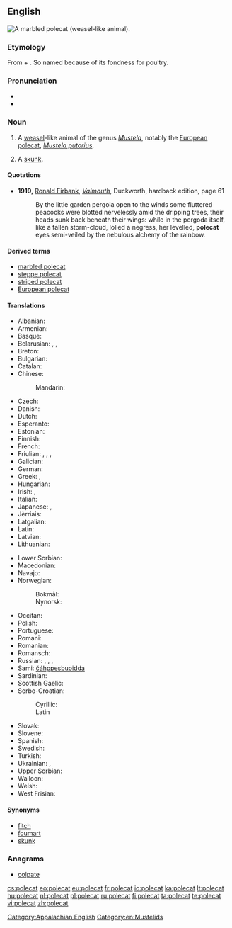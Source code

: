 ==English==
[[Image:Marbled polecat.jpg|thumb|right|A [[marbled polecat]] (weasel-like animal).]]
{{wikipedia}}

===Etymology===
From {{etyl|frm|en}} {{term|pole||hen|lang=frm}} + {{term|cat|lang=en}}. So named because of its fondness for poultry.

===Pronunciation===
* {{IPA|/ˈpɑlkæt/|lang=en}}
* {{IPA|/ˈpəʊlkæt/|lang=en}}

===Noun===
{{en-noun}}

# A [[weasel]]-like animal of the genus ''[[Mustela]]'', notably the [[European polecat]], ''[[Mustela putorius]]''.
# {{context|US|dialect|lang=en}} A [[skunk]].

====Quotations====
* '''1919,''' [[w:Ronald Firbank|Ronald Firbank]], ''[[w:Valmouth|Valmouth]]'', Duckworth, hardback edition, page 61
*: By the little garden pergola open to the winds some fluttered peacocks were blotted nervelessly amid the dripping trees, their heads sunk back beneath their wings: while in the pergoda itself, like a fallen storm-cloud, lolled a negress, her levelled, '''polecat''' eyes semi-veiled by the nebulous alchemy of the rainbow.

====Derived terms====
* [[marbled polecat]]
* [[steppe polecat]]
* [[striped polecat]]
* [[European polecat]]

====Translations====
{{trans-top|''Mustela putorius''}}
* Albanian: {{t|sq|qelbësi}}
* Armenian: {{t|hy|ժանտաքիս|tr=žantak'is}}
* Basque: {{t|eu|ipurtats}}
* Belarusian: {{t|be|тхор лясны|m|tr=txor ljasný}}, {{t|be|тхор чорны|m|tr=txor čórny}}, {{t|be|тхор|m|tr=txor|sc=Cyrl}}
* Breton: {{t|br|pudask}}
* Bulgarian: {{t+|bg|прът|tr=prăt|f}}
* Catalan: {{t+|ca|turó}}
* Chinese:
*: Mandarin: {{t+|cmn|艾虎|tr=àihǔ|sc=Hani}}
* Czech: {{t+|cs|tchoř|m}}
* Danish: {{t|da|ilder|c}}
* Dutch: {{t+|nl|bunzing|m}}
* Esperanto: {{t|eo|putoro}}
* Estonian: {{t|et|tuhkur}}
* Finnish: {{t+|fi|hilleri}}
* French: {{t+|fr|putois|m}}
* Friulian: {{t|fur|puçul}}, {{t|fur|pufe}}, {{t|fur|pudîs}}, {{t|fur|spuç}}
* Galician: {{t+|gl|tourón}}
* German: {{t+|de|Iltis|m}}
* Greek: {{t|el|οζοϊκτίς|tr=ozoïktís}}, {{t|el|βρωμοκούναβο|tr=vromokoùnavo}}
* Hungarian: {{t+|hu|görény}}
* Irish: {{t|ga|cat coille|m}}, {{t|ga|toghán|m}}
* Italian: {{t|it|puzzola|f}}
* Japanese: {{t|ja|ケナガイタチ|tr=kenagaitachi|sc=Jpan}}, {{t|ja|ヨーロッパケナガイタチ|tr=Yōroppa kenagaitachi|sc=Jpan}}
* Jèrriais: {{t|roa-jer|putouais|m}}
* Latgalian: {{t|ltg|saskys|m}}
* Latin: {{t|la|mustella}}
* Latvian: {{t|lv|sesks}}
* Lithuanian: {{t+|lt|šeškas}}
{{trans-mid}}
* Lower Sorbian: {{t|dsb|twoŕ}}
* Macedonian: {{t|mk|обичен твор|tr=običen tvor}}
* Navajo: {{t|nv|tó wónaanídę́ę́ʼ dlǫ́ʼii}}
* Norwegian:
*: Bokmål: {{t|nb|ilder|m}}
*: Nynorsk: {{t|nn|ilder|m}}
* Occitan: {{t|oc|catpudre}}
* Polish: {{t+|pl|tchórz}}
* Portuguese: {{t|pt|toirão}}
* Romani: {{t|rom|mutsa-kandini|f}}
* Romanian: {{t+|ro|dihor}}
* Romansch: {{t|rm|telpi}}
* Russian: {{t+|ru|хорёк|tr=xorjók|m}}, {{t+|ru|хорь|m|tr=xorʹ}}, {{t|ru|хорь чёрный|m|tr=xorʹ čórnyj|sc=Cyrl}}, {{t|ru|хорь лесной|m|tr=xorʹ lesnój|sc=Cyrl}}
* Sami: [[čáhppesbuoidda]]<!--sic, Sami is several languages-->
* Sardinian: {{t|sc|pùtzola}}
* Scottish Gaelic: {{t|gd|feòcallan}}
* Serbo-Croatian:
*: Cyrillic: {{t|sh|твор|m|sc=Cyrl}}
*: Latin {{t+|sh|tvor|m|sc=Latn}}
* Slovak: {{t|sk|tchor obyčajný}}
* Slovene: {{t+|sl|dihur|m}}
* Spanish: {{t|es|turón|m}}
* Swedish: {{t+|sv|iller}}
* Turkish: {{t+|tr|kokarca}}
* Ukrainian: {{t|uk|тхiр лiсовий|m|tr=txir lisovýj}}, {{t|uk|тхiр чорний|m|tr=txir čórnyj}}
* Upper Sorbian: {{t|hsb|tchór}}
* Walloon: {{t+|wa|vexhåd}}
* Welsh: {{t|cy|ffwlbart}}
* West Frisian: {{t|fy|murd}}
{{trans-bottom}}

{{trans-see|skunk}}

====Synonyms====
* [[fitch]]
* [[foumart]]
* [[skunk]] {{qualifier|US, regional}}

===Anagrams===
* [[colpate#English|colpate]]

[[Category:Appalachian English]]
[[Category:en:Mustelids]]

[[cs:polecat]]
[[eo:polecat]]
[[eu:polecat]]
[[fr:polecat]]
[[io:polecat]]
[[ka:polecat]]
[[lt:polecat]]
[[hu:polecat]]
[[nl:polecat]]
[[pl:polecat]]
[[ru:polecat]]
[[fi:polecat]]
[[ta:polecat]]
[[te:polecat]]
[[vi:polecat]]
[[zh:polecat]]